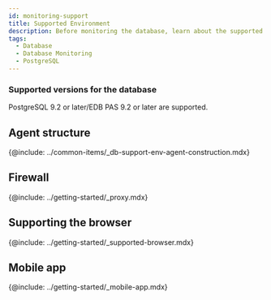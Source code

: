 ```yaml
---
id: monitoring-support
title: Supported Environment
description: Before monitoring the database, learn about the supported database types.
tags:
  - Database
  - Database Monitoring
  - PostgreSQL
---
```



<Note product='PostgreSQL' link='../postgresql-v1/monitoring-support' />

<Desc name='PostgreSQL' />

### Supported versions for the database

PostgreSQL 9.2 or later/EDB PAS 9.2 or later are supported.

## Agent structure

{@include: ../common-items/_db-support-env-agent-construction.mdx}   

## Firewall

{@include: ../getting-started/_proxy.mdx} 

## Supporting the browser

{@include: ../getting-started/_supported-browser.mdx}  

## Mobile app

{@include: ../getting-started/_mobile-app.mdx} 
